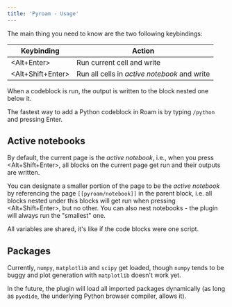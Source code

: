 ```yaml
---
title: 'Pyroam - Usage'
---
```


The main thing you need to know are the two following keybindings:

| Keybinding         | Action           |
| ------------------ | ---------------- |
| <Alt+Enter>        | Run current cell and write |
| <Alt+Shift+Enter>  | Run all cells in *active notebook* and write |

When a codeblock is run, the output is written to the block nested one below it. 

The fastest way to add a Python codeblock in Roam is by typing `/python` and pressing Enter.

## Active notebooks

By default, the current page is the *active notebook*, i.e., when you press <Alt+Shift+Enter>, all blocks on the current page get run and their outputs are written. 

You can designate a smaller portion of the page to be the *active notebook* by referencing the page `[[pyroam/notebook]]` in the parent block, i.e. all blocks nested under this blocks will get run when pressing <Alt+Shift+Enter>, but no other. You can also nest notebooks - the plugin will always run the "smallest" one. 

All variables are shared, it's like if the code blocks were one script.

## Packages

Currently, `numpy`, `matplotlib` and `scipy` get loaded, though `numpy` tends to be buggy and plot generation with `matplotlib` doesn't work yet. 

In the future, the plugin will load all imported packages dynamically (as long as `pyodide`, the underlying Python browser compiler, allows it). 
